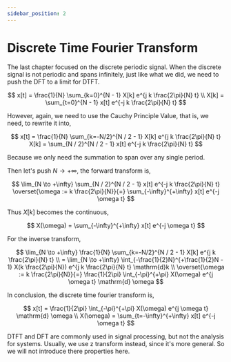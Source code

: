 ```yaml
---
sidebar_position: 2
---
```


# Discrete Time Fourier Transform

The last chapter focused on the discrete periodic signal. When the discrete signal is not periodic and spans infinitely, just like what we did, we need to push the DFT to a limit for DTFT.

$$
x[t] = \frac{1}{N} \sum_{k=0}^{N - 1} X[k] e^{j k \frac{2\pi}{N} t} \\
X[k] = \sum_{t=0}^{N - 1} x[t] e^{-j k \frac{2\pi}{N} t}
$$

However, again, we need to use the Cauchy Principle Value, that is, we need, to rewrite it into,

$$
x[t] = \frac{1}{N} \sum_{k=-N/2}^{N / 2 - 1} X[k] e^{j k \frac{2\pi}{N} t}
X[k] = \sum_{N / 2}^{N / 2 - 1} x[t] e^{-j k \frac{2\pi}{N} t}
$$

Because we only need the summation to span over any single period.

Then let's push $N \to +\infty$, the forward transform is,

$$
\lim_{N \to +\infty} \sum_{N / 2}^{N / 2 - 1} x[t] e^{-j k \frac{2\pi}{N} t}
\overset{\omega := k \frac{2\pi}{N}}{=} \sum_{-\infty}^{+\infty} x[t] e^{-j \omega t}
$$

Thus $X[k]$ becomes the continuous,

$$
X(\omega) = \sum_{-\infty}^{+\infty} x[t] e^{-j \omega t}
$$

For the inverse transform,

$$
\lim_{N \to +\infty} \frac{1}{N} \sum_{k=-N/2}^{N / 2 - 1} X[k] e^{j k \frac{2\pi}{N} t} \\
= \lim_{N \to +\infty} \int_{-\frac{1}{2}N}^{+\frac{1}{2}N - 1} X(k \frac{2\pi}{N}) e^{j k \frac{2\pi}{N} t} \mathrm{d}k \\
\overset{\omega := k \frac{2\pi}{N}}{=} \frac{1}{2\pi} \int_{-\pi}^{+\pi} X(\omega) e^{j \omega t} \mathrm{d} \omega
$$

In conclusion, the discrete time fourier transform is,

$$
x[t] = \frac{1}{2\pi} \int_{-\pi}^{+\pi} X(\omega) e^{j \omega t} \mathrm{d} \omega \\
X(\omega) = \sum_{t=-\infty}^{+\infty} x[t] e^{-j \omega t}
$$

DTFT and DFT are commonly used in signal processing, but not the analysis for systems. Usually, we use z transform instead, since it's more general. So we will not introduce there properties here.

